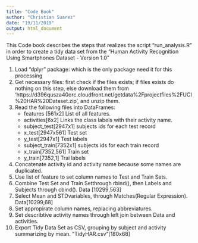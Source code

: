 ---
title: "Code Book"
author: "Christian Suarez"
date: "19/11/2019"
output: html_document
---

This Code book describes the steps that realizes the script "run_analysis.R" in order to create a tidy data set from the "Human Activity Recognition Using Smartphones Dataset - Version 1.0"

1) Load "dplyr" package: which is the only package need it for this processing
2) Get necessary files: first check if the files exists; if files exists do nothing on this step, else download them from 'https://d396qusza40orc.cloudfront.net/getdata%2Fprojectfiles%2FUCI%20HAR%20Dataset.zip', and unzip them.
3) Read the following files into DataFrames:
      - features [561x2] List of all features.
      - activities[6x2] Links the class labels with their activity name.
      - subject_test[2947x1] subjects ids for each test record
      - x_test[2947x561] Test set
      - y_test[2947x1] Test labels
      - subject_train[7352x1] subjects ids for each train record
      - x_train[7352,561] Train set
      - y_train[7352,1] Trai labels
4) Concatenate activity id and activity name because some names are duplicated.
5) Use list of feature to set column names to Test and Train Sets.
6) Combine Test Set and Train Setthrough rbind(), then Labels and Subjects through cbind(). Data [10299,563]
7) Select Mean and STDvariables, through Matches(Regular Expression). Data[10299,68]
8) Set appropirate column names, replacing abbreviatures.
9) Set describtive activity names through left join between Data and activities.
10) Export Tidy Data Set as CSV, grouping by subject and activity summarizing by mean. "TidyHAR.csv"[180x68]